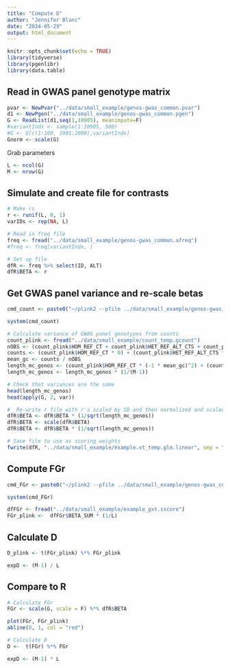 ```yaml
---
title: "Compute D"
author: "Jennifer Blanc"
date: "2024-05-29"
output: html_document
---
```


```r
knitr::opts_chunk$set(echo = TRUE)
library(tidyverse)
library(pgenlibr)
library(data.table)
```

## Read in GWAS panel genotype matrix 

```r
pvar <- NewPvar("../data/small_example/genos-gwas_common.pvar")
d1 <- NewPgen("../data/small_example/genos-gwas_common.pgen")
G <- ReadList(d1,seq(1,10905), meanimpute=F)
#variantIndx <- sample(1:10905, 500)
#G <- G[c(1:100, 1901:2000),variantIndx]
Gnorm <- scale(G)
```

Grab parameters
```r
L <- ncol(G)
M <- nrow(G)
```

## Simulate and create file for contrasts

```r
# Make rs
r <- runif(L, 0, 1)
varIDs <- rep(NA, L)

# Read in freq file 
freq <- fread("../data/small_example/genos-gwas_common.afreq")
#freq <- freq[variantIndx, ]

# Set up file 
dfR <- freq %>% select(ID, ALT)
dfR$BETA <- r
```

## Get GWAS panel variance and re-scale betas
```r
cmd_count <- paste0("~/plink2 --pfile ../data/small_example/genos-gwas_common --geno-counts --out ../data/small_example/count_temp")

system(cmd_count)
```

```r
# Calculate variance of GWAS panel genotypes from counts
count_plink <- fread("../data/small_example/count_temp.gcount")
nOBS <- (count_plink$HOM_REF_CT + count_plink$HET_REF_ALT_CTS + count_plink$TWO_ALT_GENO_CTS)
counts <- (count_plink$HOM_REF_CT * 0) + (count_plink$HET_REF_ALT_CTS * 1) + (count_plink$TWO_ALT_GENO_CTS * 2)
mean_gc <- counts / nOBS
length_mc_genos <- (count_plink$HOM_REF_CT * (-1 * mean_gc)^2) + (count_plink$HET_REF_ALT_CTS * (1 - mean_gc)^2) +  (count_plink$TWO_ALT_GENO_CTS * (2 - mean_gc)^2)
length_mc_genos <- length_mc_genos * (1/(M-1))

# Check that variances are the same
head(length_mc_genos)
head(apply(G, 2, var))

#  Re-write r file with r's scaled by SD and then normalized and scaled by SD again 
dfR$BETA <- dfR$BETA * (1/sqrt(length_mc_genos))
dfR$BETA <- scale(dfR$BETA)
dfR$BETA <- dfR$BETA * (1/sqrt(length_mc_genos))

# Save file to use as scoring weights 
fwrite(dfR, "../data/small_example/example.xt_temp.glm.linear", sep = "\t")
```


## Compute FGr
```r
cmd_FGr <- paste0("~/plink2 --pfile ../data/small_example/genos-gwas_common --score ../data/small_example/example.xt_temp.glm.linear center header-read cols=dosagesum,scoresums --out ../data/small_example/example_gxt")

system(cmd_FGr)
```

```r
dfFGr <- fread("../data/small_example/example_gxt.sscore")
FGr_plink <-  dfFGr$BETA_SUM * (1/L)
```

## Calculate D 
```r
D_plink <- t(FGr_plink) %*% FGr_plink 
```

```r
expD <- (M-1) / L 
```


## Compare to R 

```r
# Calculate FGr
FGr <- scale(G, scale = F) %*% dfR$BETA 

plot(FGr, FGr_plink)
abline(0, 1, col = "red")
```

```r
# Calculate D
D <-  t(FGr) %*% FGr 

expD <- (M-1) * L 
```




